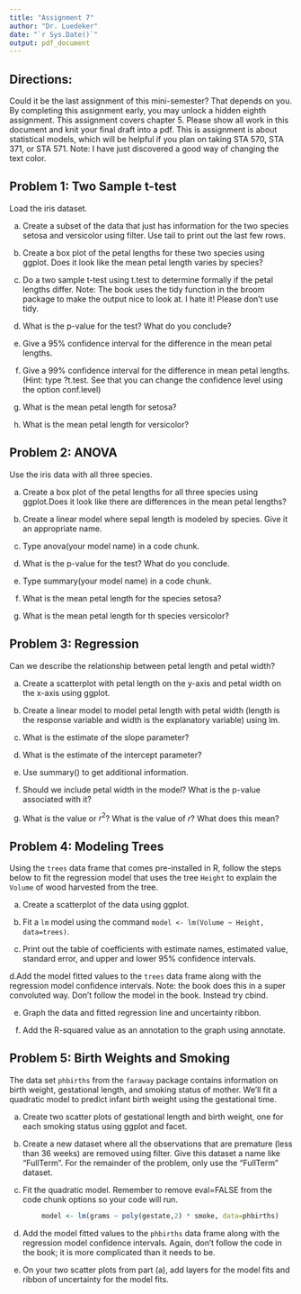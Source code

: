 ```yaml
---
title: "Assignment 7"
author: "Dr. Luedeker"
date: "`r Sys.Date()`"
output: pdf_document
---
```


## Directions:
Could it be the last assignment of this mini-semester?  That depends on you.  By completing this assignment early, you may unlock a hidden eighth assignment.  This assignment covers chapter 5.  Please show all work in this document and knit your final draft into a pdf.  This is assignment is about statistical models, which will be helpful if you plan on taking STA 570, STA 371, or STA 571. \color{blue} Note:  I have just discovered a good way of changing the text color.

## \color{black} Problem 1: Two Sample t-test

\color{black} Load the iris dataset.  

a. Create a subset of the data that just has information for the two species setosa and versicolor using filter.  Use tail to print out the last few rows.

b. Create a box plot of the petal lengths for these two species using ggplot. Does it look like the mean petal length varies by species?

c. Do a two sample t-test using t.test to determine formally if the petal lengths differ. Note:  The book uses the tidy function in the broom package to make the output nice to look at.  I hate it!  Please don't use tidy.

d. What is the p-value for the test? What do you conclude?
 
e. Give a 95% confidence interval for the difference in the mean petal lengths.  

f. Give a 99% confidence interval for the difference in mean petal lengths.  (Hint: type ?t.test.  See that you can change the confidence level using the option conf.level)

g. What is the mean petal length for setosa?
 
h. What is the mean petal length for versicolor?
 

## Problem 2: ANOVA 

Use the iris data with all three species.

a. Create a box plot of the petal lengths for all three species using ggplot.Does it look like there are differences in the mean petal lengths?

b. Create a linear model where sepal length is modeled by species. Give it
an appropriate name.

c. Type anova(your model name) in a code chunk.

d. What is the p-value for the test?  What do you conclude.

e. Type summary(your model name) in a code chunk.

f. What is the mean petal length for the species setosa?

g. What is the mean petal length for th species versicolor?


## Problem 3: Regression 

Can we describe the relationship between petal length and petal width?

a. Create a scatterplot with petal length on the y-axis and petal width on the x-axis using ggplot.

b. Create a linear model to model petal length with petal width (length is the response variable and width is the explanatory variable) using lm.

c. What is the estimate of the slope parameter?

d. What is the estimate of the intercept parameter?

e. Use summary() to get additional information.

f. Should we include petal width in the model?  What is the p-value associated with it?

g. What is the value or $r^2$?  What is the value of $r$?  What does this mean?

## Problem 4: Modeling Trees

Using the `trees` data frame that comes pre-installed in R, follow the steps below to fit the regression model that uses the tree `Height` to explain the `Volume` of wood harvested from the tree.

a. Create a scatterplot of the data using ggplot.

b. Fit a `lm` model using the command `model <- lm(Volume ~ Height, data=trees)`.

c. Print out the table of coefficients with estimate names, estimated value, standard error, and upper and lower 95% confidence intervals.

d.Add the model fitted values to the `trees` data frame along with the regression model confidence intervals.  Note: the book does this in a super convoluted way.  Don't follow the model in the book.  Instead try cbind.

e. Graph the data and fitted regression line and uncertainty ribbon.

f. Add the R-squared value as an annotation to the graph using annotate.


## Problem 5: Birth Weights and Smoking

The data set `phbirths` from the `faraway` package contains information on 
birth weight, gestational length, and smoking status of mother. We'll fit a 
quadratic model to predict infant birth weight using the gestational time.

a. Create two scatter plots of gestational length and birth weight, one for each smoking status using ggplot and facet.

b. Create a new dataset where all the observations that are premature (less than 36 weeks) are removed using filter.  Give this dataset a name like "FullTerm". For the remainder of the problem, only use the "FullTerm" dataset.

c. Fit the quadratic model.  Remember to remove eval=FALSE from the code chunk options so your code will run.
```r
        model <- lm(grams ~ poly(gestate,2) * smoke, data=phbirths)
```
d. Add the model fitted values to the `phbirths` data frame along with the regression model confidence intervals. Again, don't follow the code in the book; it is more complicated than it needs to be.

e. On your two scatter plots from part (a), add layers for the model fits and ribbon of uncertainty for the model fits.
    






